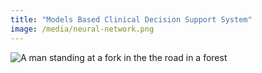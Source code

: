 ```yaml
---
title: "Models Based Clinical Decision Support System"
image: /media/neural-network.png
---
```


![](/media/neural-network.png){alt="A man standing at a fork in the the road in a forest"}
